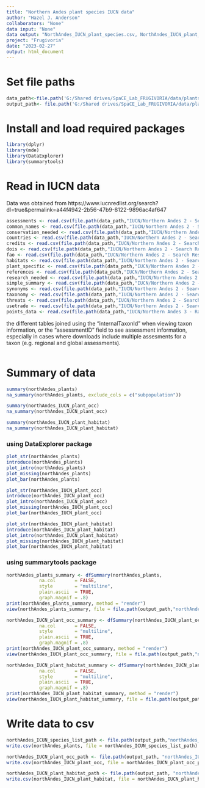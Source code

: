 ```yaml
---
title: "Northern Andes plant species IUCN data"
author: "Hazel J. Anderson"
collaborators: "None"
data input: "None"
data output: "NorthAndes_IUCN_plant_species.csv, NorthAndes_IUCN_plant_occ.csv"
project: "Frugivoria"
date: "2023-02-27"
output: html_document
---
```

# Set file paths
```r
data_path<-file.path('G:/Shared drives/SpaCE_Lab_FRUGIVORIA/data/plants/L0')
output_path<- file.path('G:/Shared drives/SpaCE_Lab_FRUGIVORIA/data/plants/L0')
```

# Install and load required packages
```r
library(dplyr)
library(mde)
library(DataExplorer)
library(summarytools)
```

# Read in IUCN data
Data was obtained from https://www.iucnredlist.org/search?dl=true&permalink=a44f4942-2b56-47b9-8122-9896ac4af647
```r
assessments <- read.csv(file.path(data_path,"IUCN/Northern Andes 2 - Search Results/assessments.csv"))
common_names <- read.csv(file.path(data_path,"IUCN/Northern Andes 2 - Search Results/common_names.csv"))
conservation_needed <- read.csv(file.path(data_path,"IUCN/Northern Andes 2 - Search Results/conservation_needed.csv"))
countries <- read.csv(file.path(data_path,"IUCN/Northern Andes 2 - Search Results/countries.csv"))
credits <- read.csv(file.path(data_path,"IUCN/Northern Andes 2 - Search Results/credits.csv"))
dois <- read.csv(file.path(data_path,"IUCN/Northern Andes 2 - Search Results/dois.csv"))
fao <- read.csv(file.path(data_path,"IUCN/Northern Andes 2 - Search Results/fao.csv"))
habitats <- read.csv(file.path(data_path,"IUCN/Northern Andes 2 - Search Results/habitats.csv"))
plant_specific <- read.csv(file.path(data_path,"IUCN/Northern Andes 2 - Search Results/plant_specific.csv"))
references <- read.csv(file.path(data_path,"IUCN/Northern Andes 2 - Search Results/references.csv"))
research_needed <- read.csv(file.path(data_path,"IUCN/Northern Andes 2 - Search Results/research_needed.csv"))
simple_summary <- read.csv(file.path(data_path,"IUCN/Northern Andes 2 - Search Results/simple_summary.csv"))
synonyms <- read.csv(file.path(data_path,"IUCN/Northern Andes 2 - Search Results/synonyms.csv"))
taxonomy <- read.csv(file.path(data_path,"IUCN/Northern Andes 2 - Search Results/taxonomy.csv"))
threats <- read.csv(file.path(data_path,"IUCN/Northern Andes 2 - Search Results/threats.csv"))
usetrade <- read.csv(file.path(data_path,"IUCN/Northern Andes 2 - Search Results/usetrade.csv"))
points_data <- read.csv(file.path(data_path,"IUCN/Northern Andes 3 - Range data Points/points_data.csv"))
```

the different tables joined using the "internalTaxonId" when viewing taxon information, or the "assessmentID" field to see assessment information, especially in cases where downloads include multiple assesments for a taxon (e.g. regional and global assessments).
```r

```


# Summary of data
```r
summary(northAndes_plants)
na_summary(northAndes_plants, exclude_cols = c("subpopulation"))
```

```r
summary(northAndes_IUCN_plant_occ)
na_summary(northAndes_IUCN_plant_occ)
```

```r
summary(northAndes_IUCN_plant_habitat)
na_summary(northAndes_IUCN_plant_habitat)
```

### using DataExplorer package
```r
plot_str(northAndes_plants)
introduce(northAndes_plants)
plot_intro(northAndes_plants)
plot_missing(northAndes_plants)
plot_bar(northAndes_plants)
```

```r
plot_str(northAndes_IUCN_plant_occ)
introduce(northAndes_IUCN_plant_occ)
plot_intro(northAndes_IUCN_plant_occ)
plot_missing(northAndes_IUCN_plant_occ)
plot_bar(northAndes_IUCN_plant_occ)
```

```r
plot_str(northAndes_IUCN_plant_habitat)
introduce(northAndes_IUCN_plant_habitat)
plot_intro(northAndes_IUCN_plant_habitat)
plot_missing(northAndes_IUCN_plant_habitat)
plot_bar(northAndes_IUCN_plant_habitat)
```

### using summarytools package
```r
northAndes_plants_summary <- dfSummary(northAndes_plants, 
            na.col       = FALSE,
            style        = "multiline",
            plain.ascii  = TRUE,
            graph.magnif = .8)
print(northAndes_plants_summary, method = "render")
view(northAndes_plants_summary, file = file.path(output_path,"northAndes_plants_summary.html"))
```

```r
northAndes_IUCN_plant_occ_summary <- dfSummary(northAndes_IUCN_plant_occ, 
            na.col       = FALSE,
            style        = "multiline",
            plain.ascii  = TRUE,
            graph.magnif = .8)
print(northAndes_IUCN_plant_occ_summary, method = "render")
view(northAndes_IUCN_plant_occ_summary, file = file.path(output_path,"northAndes_IUCN_plant_occ_summary.html"))
```

```r
northAndes_IUCN_plant_habitat_summary <- dfSummary(northAndes_IUCN_plant_habitat, 
            na.col       = FALSE,
            style        = "multiline",
            plain.ascii  = TRUE,
            graph.magnif = .8)
print(northAndes_IUCN_plant_habitat_summary, method = "render")
view(northAndes_IUCN_plant_habitat_summary, file = file.path(output_path,"northAndes_IUCN_plant_habitat_summary.html"))
```

# Write data to csv
```r
northAndes_ICUN_species_list_path <- file.path(output_path,"northAndes_IUCN_plant_species.csv")
write.csv(northAndes_plants, file = northAndes_ICUN_species_list_path)

northAndes_IUCN_plant_occ_path <- file.path(output_path, "northAndes_IUCN_plant_occ.csv")
write.csv(northAndes_IUCN_plant_occ, file = northAndes_IUCN_plant_occ_path)

northAndes_IUCN_plant_habitat_path <- file.path(output_path, "northAndes_IUCN_plant_habitat.csv")
write.csv(northAndes_IUCN_plant_habitat, file = northAndes_IUCN_plant_habitat_path)
```



